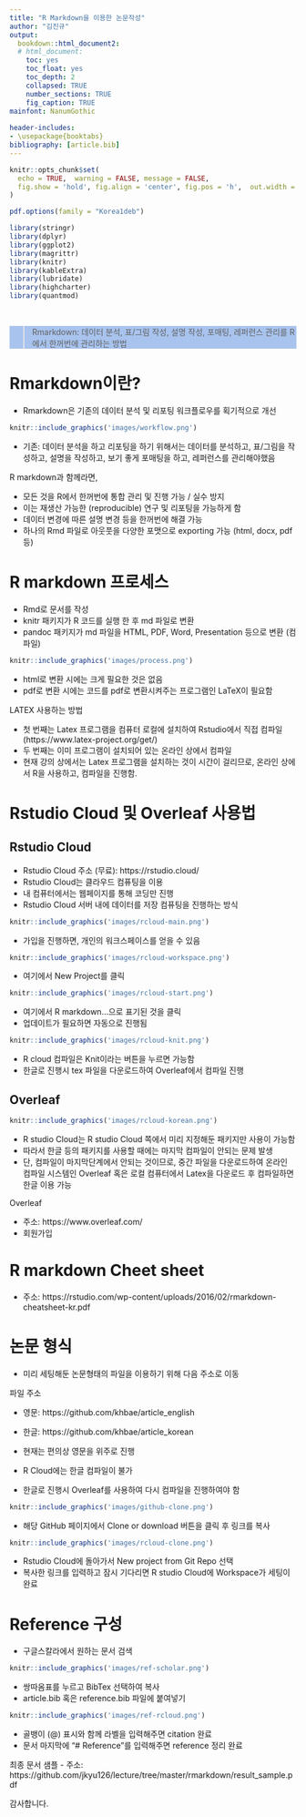 ```yaml
---
title: "R Markdown을 이용한 논문작성"
author: "김진규"
output: 
  bookdown::html_document2:
  # html_document:
    toc: yes
    toc_float: yes
    toc_depth: 2
    collapsed: TRUE
    number_sections: TRUE
    fig_caption: TRUE
mainfont: NanumGothic
    
header-includes:
- \usepackage{booktabs}
bibliography: [article.bib]
---
```



```r
knitr::opts_chunk$set(
  echo = TRUE,  warning = FALSE, message = FALSE,
  fig.show = 'hold', fig.align = 'center', fig.pos = 'h',  out.width = "80%"
)

pdf.options(family = "Korea1deb")

library(stringr)
library(dplyr)
library(ggplot2)
library(magrittr)
library(knitr)
library(kableExtra)
library(lubridate)
library(highcharter)
library(quantmod)
```


<br>
<div style="background-color:#a8c3ed;padding: 0px">

> Rmarkdown: 데이터 분석, 표/그림 작성, 설명 작성, 포매팅, 레퍼런스 관리를 
> R에서 한꺼번에 관리하는 방법
> 

</div>

# Rmarkdown이란?

- Rmarkdown은 기존의 데이터 분석 및 리포팅 워크플로우를 획기적으로 개선

```r
knitr::include_graphics('images/workflow.png')
```

- 기존: 데이터 분석을 하고 리포팅을 하기 위해서는 데이터를 분석하고, 표/그림을 작성하고, 설명을 작성하고, 보기 좋게 포매팅을 하고, 레퍼런스를 관리해야했음

R markdown과 함께라면, 

- 모든 것을 R에서 한꺼번에 통합 관리 및 진행 가능 / 실수 방지
- 이는 재생산 가능한 (reproducible) 연구 및 리포팅을 가능하게 함 
- 데이터 변경에 따른 설명 변경 등을 한꺼번에 해결 가능
- 하나의 Rmd 파일로 아웃풋을 다양한 포맷으로 exporting 가능 (html, docx, pdf 등)

# R markdown 프로세스

- Rmd로 문서를 작성
- knitr 패키지가 R 코드를 실행 한 후 md 파일로 변환
- pandoc 패키지가 md 파일을 HTML, PDF, Word, Presentation 등으로 변환 (컴파일)

```r
knitr::include_graphics('images/process.png')
```

- html로 변환 시에는 크게 필요한 것은 없음
- pdf로 변환 시에는 코드를 pdf로 변환시켜주는 프로그램인 LaTeX이 필요함

LATEX 사용하는 방법

- 첫 번째는 Latex 프로그램을 컴퓨터 로컬에 설치하여 Rstudio에서 직접 컴파일 (https://www.latex-project.org/get/)
- 두 번째는 이미 프로그램이 설치되어 있는 온라인 상에서 컴파일
- 현재 강의 상에서는 Latex 프로그램을 설치하는 것이 시간이 걸리므로, 온라인 상에서 R을 사용하고, 컴파일을 진행함.

# Rstudio Cloud 및 Overleaf 사용법

## Rstudio Cloud

- Rstudio Cloud 주소 (무료): https://rstudio.cloud/
- Rstudio Cloud는 클라우드 컴퓨팅을 이용
- 내 컴퓨터에서는 웹페이지를 통해 코딩만 진행
- Rstudio Cloud 서버 내에 데이터를 저장 컴퓨팅을 진행하는 방식

```r
knitr::include_graphics('images/rcloud-main.png')
```
- 가입을 진행하면, 개인의 워크스페이스를 얻을 수 있음

```r
knitr::include_graphics('images/rcloud-workspace.png')
```
- 여기에서 New Project를 클릭

```r
knitr::include_graphics('images/rcloud-start.png')
```
- 여기에서 R markdown...으로 표기된 것을 클릭
- 업데이트가 필요하면 자동으로 진행됨 

```r
knitr::include_graphics('images/rcloud-knit.png')
```

- R cloud 컴파일은 Knit이라는 버튼을 누르면 가능함
- 한글로 진행시 tex 파일을 다운로드하여 Overleaf에서 컴파일 진행

## Overleaf

```r
knitr::include_graphics('images/rcloud-korean.png')
```

- R studio Cloud는 R studio Cloud 쪽에서 미리 지정해둔 패키지만 사용이 가능함
- 따라서 한글 등의 패키지를 사용할 때에는 마지막 컴파일이 안되는 문제 발생
- 단, 컴파일이 마지막단계에서 안되는 것이므로, 중간 파일을 다운로드하여 온라인 컴파일 시스템인 Overleaf 혹은 로컬 컴퓨터에서 Latex을 다운로드 후 컴파일하면 한글 이용 가능 

Overleaf

- 주소: https://www.overleaf.com/
- 회원가입

# R markdown Cheet sheet

- 주소: https://rstudio.com/wp-content/uploads/2016/02/rmarkdown-cheatsheet-kr.pdf

# 논문 형식

- 미리 세팅해둔 논문형태의 파일을 이용하기 위해 다음 주소로 이동

파일 주소

- 영문: https://github.com/khbae/article_english  
- 한글: https://github.com/khbae/article_korean

- 현재는 편의상 영문을 위주로 진행   
- R Cloud에는 한글 컴파일이 불가 
- 한글로 진행시 Overleaf를 사용하여 다시 컴파일을 진행하여야 함

```r
knitr::include_graphics('images/github-clone.png')
```
- 해당 GitHub 페이지에서 Clone or download 버튼을 클릭 후 링크를 복사

```r
knitr::include_graphics('images/rcloud-clone.png')
```

- Rstudio Cloud에 돌아가서 New project from Git Repo 선택
- 복사한 링크를 입력하고 잠시 기다리면 R studio Cloud에 Workspace가 세팅이 완료

# Reference 구성

- 구글스칼라에서 원하는 문서 검색 

```r
knitr::include_graphics('images/ref-scholar.png')
```
- 쌍따옴표를 누르고 BibTex 선택하여 복사  
- article.bib 혹은 reference.bib 파일에 붙여넣기

```r
knitr::include_graphics('images/ref-rcloud.png')
```
- 골뱅이 (@) 표시와 함께 라벨을 입력해주면 citation 완료
- 문서 마지막에 "# Reference"를 입력해주면 reference 정리 완료

최종 문서 샘플
- 주소: https://github.com/jkyu126/lecture/tree/master/rmarkdown/result_sample.pdf

감사합니다.








